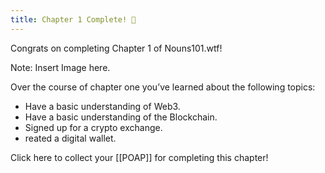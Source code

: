 ```yaml
---
title: Chapter 1 Complete! 🎉
---
```


Congrats on completing Chapter 1 of Nouns101.wtf! 
 
Note: Insert Image here.
 
Over the course of chapter one you’ve learned about the following topics: 
- Have a basic understanding of Web3.
- Have a basic understanding of the Blockchain.
- Signed up for a crypto exchange.
- reated a digital wallet.
 
Click here to collect your [[POAP]] for completing this chapter!